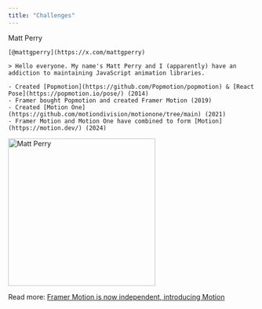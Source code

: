 ```yaml
---
title: "Challenges"
---
```



<div className='flex items-center'>
  <div className='flex-1'>
    <TextHeading className='text-4xl!'>Matt Perry</TextHeading>

    [@mattgperry](https://x.com/mattgperry)

    > Hello everyone. My name's Matt Perry and I (apparently) have an addiction to maintaining JavaScript animation libraries.

    - Created [Popmotion](https://github.com/Popmotion/popmotion) & [React Pose](https://popmotion.io/pose/) (2014)
    - Framer bought Popmotion and created Framer Motion (2019)
    - Created [Motion One](https://github.com/motiondivision/motionone/tree/main) (2021)
    - Framer Motion and Motion One have combined to form [Motion](https://motion.dev/) (2024)
  </div>
  <div className='mask-squircle mx-auto flex size-[300px] items-center justify-center'>
    <img
      src='https://framerusercontent.com/images/W7D3goDo20JblDw08wQkBq97QI4.jpg?scale-down-to=512'
      alt='Matt Perry'
      className='mask-squircle'
      width='300'
      height='300'
    />
  </div>
</div>

<Footnotes>Read more: <a href="https://motion.dev/blog/framer-motion-is-now-independent-introducing-motion" target='_blank'>Framer Motion is now independent, introducing Motion</a></Footnotes>



